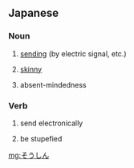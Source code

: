 ==Japanese==
===Noun===
{{ja-noun}}

# {{ja-def|送信}} [[send]]ing (by electric signal, etc.)
# {{ja-def|痩身}} [[skinny]]
# {{ja-def|喪心|喪神}} absent-mindedness

===Verb===
{{ja-verb-suru}}

# {{ja-def|送信}} send electronically
# {{ja-def|喪心|喪神}} be stupefied

[[mg:そうしん]]